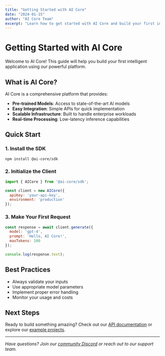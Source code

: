 ```yaml
---
title: "Getting Started with AI Core"
date: "2024-01-15"
author: "AI Core Team"
excerpt: "Learn how to get started with AI Core and build your first intelligent application."
---
```


# Getting Started with AI Core

Welcome to AI Core! This guide will help you build your first intelligent application using our powerful platform.

## What is AI Core?

AI Core is a comprehensive platform that provides:

- **Pre-trained Models**: Access to state-of-the-art AI models
- **Easy Integration**: Simple APIs for quick implementation
- **Scalable Infrastructure**: Built to handle enterprise workloads
- **Real-time Processing**: Low-latency inference capabilities

## Quick Start

### 1. Install the SDK

```bash
npm install @ai-core/sdk
```

### 2. Initialize the Client

```javascript
import { AICore } from '@ai-core/sdk';

const client = new AICore({
  apiKey: 'your-api-key',
  environment: 'production'
});
```

### 3. Make Your First Request

```javascript
const response = await client.generate({
  model: 'gpt-4',
  prompt: 'Hello, AI Core!',
  maxTokens: 100
});

console.log(response.text);
```

## Best Practices

- Always validate your inputs
- Use appropriate model parameters
- Implement proper error handling
- Monitor your usage and costs

## Next Steps

Ready to build something amazing? Check out our [API documentation](/docs) or explore our [example projects](https://github.com/ai-core/examples).

---

*Have questions? Join our [community Discord](https://discord.gg/ai-core) or reach out to our support team.*
